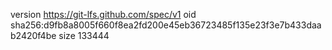 version https://git-lfs.github.com/spec/v1
oid sha256:d9fb8a8005f660f8ea2fd200e45eb36723485f135e23f3e7b433daab2420f4be
size 133444
